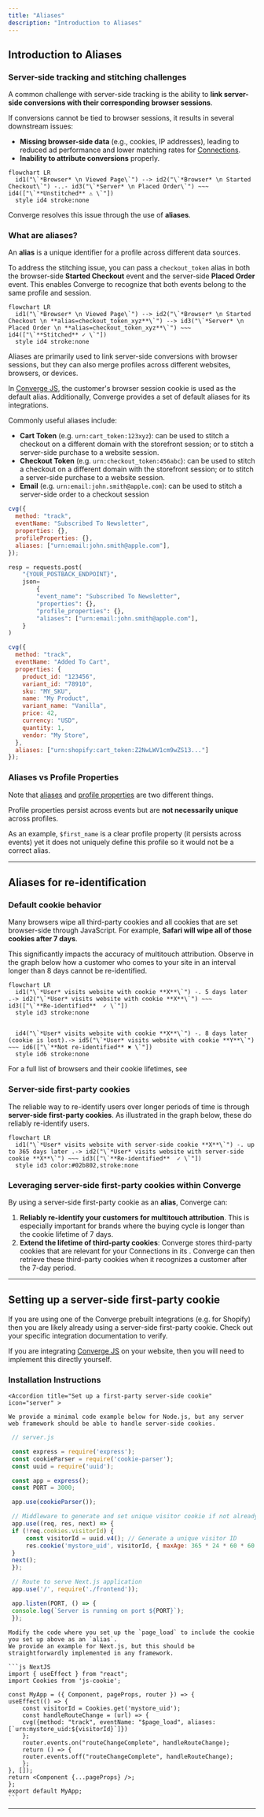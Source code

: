 ```yaml
---
title: "Aliases"
description: "Introduction to Aliases"
---
```



## Introduction to Aliases

### Server-side tracking and stitching challenges

A common challenge with server-side tracking is the ability to **link server-side conversions with their corresponding browser sessions**.

If conversions cannot be tied to browser sessions, it results in several downstream issues:
- **Missing browser-side data** (e.g., cookies, IP addresses), leading to reduced ad performance and lower matching rates for [Connections](/connections/integrations/overview).
- **Inability to attribute conversions** properly.

```mermaid
flowchart LR
  id1("\`*Browser* \n Viewed Page\`") --> id2("\`*Browser* \n Started Checkout\`") -..- id3("\`*Server* \n Placed Order\`") ~~~ id4(["\`**Unstitched** ⚠️ \`"])
  style id4 stroke:none
```

Converge resolves this issue through the use of **aliases**.

### What are aliases?

An **alias** is a unique identifier for a profile across different data sources. 

To address the stitching issue, you can pass a `checkout_token` alias in both the browser-side **Started Checkout** event and the server-side **Placed Order** event. This enables Converge to recognize that both events belong to the same profile and session.

```mermaid
flowchart LR
  id1("\`*Browser* \n Viewed Page\`") --> id2("\`*Browser* \n Started Checkout \n **alias=checkout_token_xyz**\`") --> id3("\`*Server* \n Placed Order \n **alias=checkout_token_xyz**\`") ~~~ id4(["\`**Stitched** ✓ \`"])
  style id4 stroke:none
```

Aliases are primarily used to link server-side conversions with browser sessions, but they can also merge profiles across different websites, browsers, or devices.

In [Converge JS](/sources/website-integrations/converge-pixel), the customer's browser session cookie is used as the default alias. Additionally, Converge provides a set of default aliases for its integrations.

Commonly useful aliases include:
- **Cart Token** (e.g. `urn:cart_token:123xyz`): can be used to stitch a checkout on a different domain with the storefront session; or to stitch a server-side purchase to a website session.
- **Checkout Token** (e.g. `urn:checkout_token:456abc`): can be used to stitch a checkout on a different domain with the storefront session; or to stitch a server-side purchase to a website session.
- **Email** (e.g. `urn:email:john.smith@apple.com`): can be used to stitch a server-side order to a checkout session

<Accordion title="Code Examples" icon="code">
 <CodeGroup>

```javascript Converge Pixel - Javascript
cvg({
  method: "track",
  eventName: "Subscribed To Newsletter",
  properties: {},
  profileProperties: {},
  aliases: ["urn:email:john.smith@apple.com"],
});
```

```python Converge Webhook - Python
resp = requests.post(
    "{YOUR_POSTBACK_ENDPOINT}",
    json=
        {
        "event_name": "Subscribed To Newsletter",
        "properties": {},
        "profile_properties": {},
        "aliases": ["urn:email:john.smith@apple.com"],
    }
)
```

```javascript Converge Pixel - Shopify Cart Token
cvg({
  method: "track",
  eventName: "Added To Cart",
  properties: {
    product_id: "123456",
    variant_id: "78910",
    sku: "MY_SKU",
    name: "My Product",
    variant_name: "Vanilla",
    price: 42,
    currency: "USD",
    quantity: 1,
    vendor: "My Store",
  },
  aliases: ["urn:shopify:cart_token:Z2NwLWV1cm9wZS13..."]
});
```

</CodeGroup>
</Accordion>

### Aliases vs Profile Properties

Note that [aliases](/sources/concepts/aliases) and [profile properties](/sources/concepts/profile-properties) are two different things.

Profile properties persist across events but are **not necessarily unique** across profiles. 

As an example, `$first_name` is a clear profile property (it persists across events) yet it does not uniquely define this profile so it would not be a correct alias.



---

## Aliases for re-identification

### Default cookie behavior

Many browsers wipe all third-party cookies and all cookies that are set browser-side through JavaScript. 
For example, **Safari will wipe all of those cookies after 7 days**. 

This significantly impacts the accuracy of multitouch attribution.
Observe in the graph below how a customer who comes to your site in an interval longer than 8 days cannot be re-identified.


```mermaid
flowchart LR
  id1("\`*User* visits website with cookie **X**\`") -. 5 days later .-> id2("\`*User* visits website with cookie **X**\`") ~~~ id3(["\`**Re-identified**  ✓ \`"])
  style id3 stroke:none


  id4("\`*User* visits website with cookie **X**\`") -. 8 days later (cookie is lost).-> id5("\`*User* visits website with cookie **Y**\`") ~~~ id6(["\`**Not re-identified** ✖ \`"])
  style id6 stroke:none

```

For a full list of browsers and their cookie lifetimes, see <OutboundLink linkText="here" linkTarget="https://www.cookiestatus.com/#current-status" />


### Server-side first-party cookies

The reliable way to re-identify users over longer periods of time is through **server-side first-party cookies**. 
As illustrated in the graph below, these do reliably re-identify users.


```mermaid
flowchart LR
  id1("\`*User* visits website with server-side cookie **X**\`") -. up to 365 days later .-> id2("\`*User* visits website with server-side cookie **X**\`") ~~~ id3(["\`**Re-identified**  ✓ \`"])
  style id3 color:#02b802,stroke:none

```


### Leveraging server-side first-party cookies within Converge

By using a server-side first-party cookie as an **alias**, Converge can:
1. **Reliably re-identify your customers for multitouch attribution**. This is especially important for brands where the buying cycle is longer than the cookie lifetime of 7 days.
2. **Extend the lifetime of third-party cookies**: Converge stores third-party cookies that are relevant for your Connections in its <OutboundLink linkText="profile properties" linkTarget="/sources/concepts/profile-properties"/>. Converge can then retrieve these third-party cookies when it recognizes a customer after the 7-day period.

---

## Setting up a server-side first-party cookie

If you are using one of the Converge prebuilt integrations (e.g. for Shopify) then you are likely already using a server-side first-party cookie.
Check out your specific integration documentation to verify.

If you are integrating [Converge JS](/sources/website-integrations/converge-pixel) on your website, then you will need to implement this directly yourself.

### Installation Instructions

<AccordionGroup>

    <Accordion title="Set up a first-party server-side cookie" icon="server" >
    
    We provide a minimal code example below for Node.js, but any server web framework should be able to handle server-side cookies.

   <CodeGroup>
   
   ```js Node.JS Server
    // server.js

    const express = require('express');
    const cookieParser = require('cookie-parser');
    const uuid = require('uuid');

    const app = express();
    const PORT = 3000;

    app.use(cookieParser());

    // Middleware to generate and set unique visitor cookie if not already set
    app.use((req, res, next) => {
    if (!req.cookies.visitorId) {
        const visitorId = uuid.v4(); // Generate a unique visitor ID
        res.cookie('mystore_uid', visitorId, { maxAge: 365 * 24 * 60 * 60 * 1000, httpOnly: true });
    }
    next();
    });

    // Route to serve Next.js application
    app.use('/', require('./frontend'));

    app.listen(PORT, () => {
    console.log(`Server is running on port ${PORT}`);
    });
   ```
   </CodeGroup>
 

   </Accordion > 

   <Accordion title="Pass the cookie as an alias in all of your client-side ConvergeJS calls" icon="cookie" >
    
    Modify the code where you set up the `page_load` to include the cookie you set up above as an `alias`.
    We provide an example for Next.js, but this should be straightforwardly implemented in any framework.
    
    ```js NextJS
    import { useEffect } from "react";
    import Cookies from 'js-cookie';

    const MyApp = ({ Component, pageProps, router }) => {
    useEffect(() => {
        const visitorId = Cookies.get('mystore_uid');
        const handleRouteChange = (url) => {
        cvg({method: "track", eventName: "$page_load", aliases: [`urn:mystore_uid:${visitorId}`]})
        };
        router.events.on("routeChangeComplete", handleRouteChange);
        return () => {
        router.events.off("routeChangeComplete", handleRouteChange);
        };
    }, []);
    return <Component {...pageProps} />;
    };
    export default MyApp;
    ```

   </Accordion >
   </AccordionGroup>

---